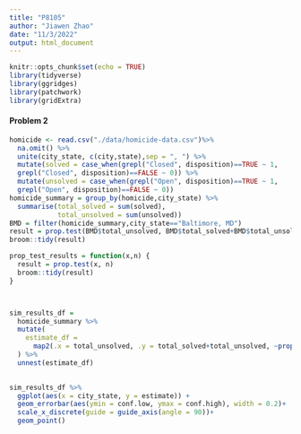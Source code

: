 ```yaml
---
title: "P8105"
author: "Jiawen Zhao"
date: "11/3/2022"
output: html_document
---
```


```r
knitr::opts_chunk$set(echo = TRUE)
library(tidyverse)
library(ggridges)
library(patchwork)
library(gridExtra)
```

#### Problem 2
```r
homicide <- read.csv("./data/homicide-data.csv")%>% 
  na.omit() %>% 
  unite(city_state, c(city,state),sep = ", ") %>% 
  mutate(solved = case_when(grepl("Closed", disposition)==TRUE ~ 1,
  grepl("Closed", disposition)==FALSE ~ 0)) %>% 
  mutate(unsolved = case_when(grepl("Open", disposition)==TRUE ~ 1,
  grepl("Open", disposition)==FALSE ~ 0)) 
homicide_summary = group_by(homicide,city_state) %>% 
  summarise(total_solved = sum(solved),
            total_unsolved = sum(unsolved))
BMD = filter(homicide_summary,city_state=="Baltimore, MD")
result = prop.test(BMD$total_unsolved, BMD$total_solved+BMD$total_unsolved)
broom::tidy(result)

prop_test_results = function(x,n) {
  result = prop.test(x, n)
  broom::tidy(result)
}



sim_results_df = 
  homicide_summary %>% 
  mutate(
    estimate_df = 
      map2(.x = total_unsolved, .y = total_solved+total_unsolved, ~prop_test_results(x = .x, n = .y))
  ) %>% 
  unnest(estimate_df)
  

sim_results_df %>% 
  ggplot(aes(x = city_state, y = estimate)) + 
  geom_errorbar(aes(ymin = conf.low, ymax = conf.high), width = 0.2)+
  scale_x_discrete(guide = guide_axis(angle = 90))+
  geom_point()
```


